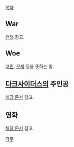[[목차]]

== War ==
[[전쟁]] 참고.

== Woe ==
[[고민]], [[문제]] 등을 뜻하는 말.

== [[다크사이더스]]의 주인공 ==
[[워(다크사이더스)|해당 문서]] 참고.

== 영화 ==
[[워(영화)|해당 문서]] 참고.

[[각주]]

